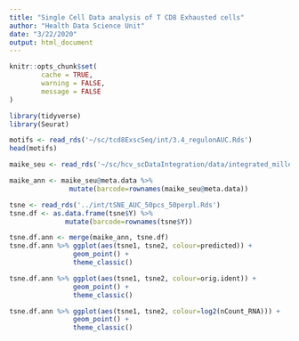 ```yaml
---
title: "Single Cell Data analysis of T CD8 Exhausted cells"
author: "Health Data Science Unit"
date: "3/22/2020"
output: html_document
---
```



```r
knitr::opts_chunk$set(
        cache = TRUE,
        warning = FALSE,
        message = FALSE
)

library(tidyverse)
library(Seurat)
```

```r
motifs <- read_rds('~/sc/tcd8ExscSeq/int/3.4_regulonAUC.Rds')
head(motifs)
```

```r
maike_seu <- read_rds('~/sc/hcv_scDataIntegration/data/integrated_miller_maike_sub.rds') 

maike_ann <- maike_seu@meta.data %>% 
               mutate(barcode=rownames(maike_seu@meta.data))

tsne <- read_rds('../int/tSNE_AUC_50pcs_50perpl.Rds')
tsne.df <- as.data.frame(tsne$Y) %>%
              mutate(barcode=rownames(tsne$Y)) 

tsne.df.ann <- merge(maike_ann, tsne.df)
tsne.df.ann %>% ggplot(aes(tsne1, tsne2, colour=predicted)) +
                geom_point() +
                theme_classic()
```

```r
tsne.df.ann %>% ggplot(aes(tsne1, tsne2, colour=orig.ident)) +
                geom_point() +
                theme_classic()
```

```r
tsne.df.ann %>% ggplot(aes(tsne1, tsne2, colour=log2(nCount_RNA))) +
                geom_point() +
                theme_classic()
```


```r

```
